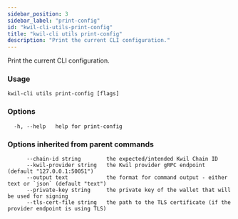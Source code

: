 ```yaml
---
sidebar_position: 3
sidebar_label: "print-config"
id: "kwil-cli-utils-print-config"
title: "kwil-cli utils print-config"
description: "Print the current CLI configuration."
---
```


Print the current CLI configuration.

### Usage

```
kwil-cli utils print-config [flags]
```

### Options

```
  -h, --help   help for print-config
```

### Options inherited from parent commands

```
      --chain-id string        the expected/intended Kwil Chain ID
      --kwil-provider string   the Kwil provider gRPC endpoint (default "127.0.0.1:50051")
      --output text            the format for command output - either text or `json` (default "text")
      --private-key string     the private key of the wallet that will be used for signing
      --tls-cert-file string   the path to the TLS certificate (if the provider endpoint is using TLS)
```

